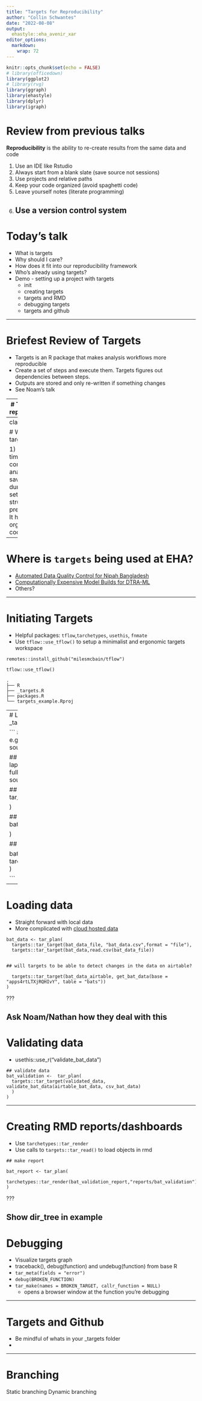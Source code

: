 ```yaml
---
title: "Targets for Reproducibility"
author: "Collin Schwantes"
date: "2022-08-08"
output:
  ehastyle::eha_avenir_xar
editor_options: 
  markdown: 
    wrap: 72
---
```


```r
knitr::opts_chunk$set(echo = FALSE)
# library(officedown)
library(ggplot2)
# library(rvg)
library(ggraph)
library(ehastyle)
library(dplyr)
library(igraph)
```

# Review from previous talks

**Reproducibility** is the ability to re-create results from the same data and code

1)  Use an IDE like Rstudio   
2)  Always start from a blank slate (save source not sessions)  
3)  Use projects and relative paths  
4)  Keep your code organized (avoid spaghetti code)  
5)  Leave yourself notes (literate programming)  
6)  Use a version control system  
---

# Today's talk

- What is targets
- Why should I care?
- How does it fit into our reproducibility framework
- Who's already using targets?
- Demo - setting up a project with targets
  - init
  - creating targets
  - targets and RMD
  - debugging targets
  - targets and github

---

# Briefest Review of Targets

- Targets is an R package that makes analysis workflows more reproducible
- Create a set of steps and execute them. Targets figures out dependencies between steps. 
- Outputs are stored and only re-written if something changes 
-  See Noam's talk

---
# Targets and reproducibility

- Always starts from a blank slate
  - each time you run `tar_make` its run in a fresh environment BUT any objects that haven't changed will be loaded. 
- Provides a common structure for projects
  - Functions in an /R folder, packages.R, and _targets.R
- Documentation becomes easier to write because everything fits together in a specific way. 

???

2)  Always start from a blank slate (save source not sessions)  
3)  Use projects and relative paths  
4)  Keep your code organized (avoid spaghetti code)  
5)  Leave yourself notes (literate programming)  


---
class: left, left

# Why use targets

1) It saves you time during complicated analyses  
2) It saves you time during project setup - project structure is predefined  
3) It helps you organize your code  

---

# Where is `targets` being used at EHA?
- [Automated Data Quality Control for Nipah Bangladesh](https://github.com/ecohealthalliance/nipah-bangladesh-automation/blob/main/_targets.R)
- [Computationally Expensive Model Builds for DTRA-ML](https://github.com/ecohealthalliance/dtra-ml/blob/main/_targets.R)
- Others?

---

# Initiating Targets 
- Helpful packages: `tflow`,`tarchetypes`, `usethis`, `fnmate`
- Use `tflow::use_tflow()` to setup a minimalist and ergonomic targets workspace

```
remotes::install_github("milesmcbain/tflow")

tflow::use_tflow()

.
├── R
├── _targets.R
├── packages.R
└── targets_example.Rproj
```

---
# Layout workflow in _targets.R

```
## Load your packages, e.g. library(targets).
source("./packages.R")

## Load your R files
lapply(list.files("./R", full.names = TRUE), source)

## load data
bat_data <-  tar_plan(

)

## validate data
bat_validation <-  tar_plan(

)


## make report

bat_report <- tar_plan(
  tarchetypes::tar_render(...)
)

```

---

# Loading data 
- Straight forward with local data
- More complicated with [cloud hosted data](https://airtable.com/apps4rtLTXjRQHIvY/tblArZCjsYtZr2LEh/viwcs3ZSXjugmPk7v?blocks=hide)

```
bat_data <- tar_plan(
  targets::tar_target(bat_data_file, "bat_data.csv",format = "file"),
  targets::tar_target(bat_data,read.csv(bat_data_file))


## will targets to be able to detect changes in the data on airtable?

  targets::tar_target(bat_data_airtable, get_bat_data(base = "apps4rtLTXjRQHIvY", table = "bats"))
)
```

???

Ask Noam/Nathan how they deal with this
---

# Validating data
- usethis::use_r("validate_bat_data")

```
## validate data
bat_validation <-  tar_plan(
  targets::tar_target(validated_data, validate_bat_data(airtable_bat_data, csv_bat_data)
  )
)
```

---

# Creating RMD reports/dashboards
- Use `tarchetypes::tar_render`
- Use calls to `targets::tar_read()` to load objects in rmd

```
## make report

bat_report <- tar_plan(
  tarchetypes::tar_render(bat_validation_report,"reports/bat_validation")
)
```
???

Show dir_tree in example
---

# Debugging
- Visualize targets graph
- traceback(), debug(function) and undebug(function) from base R
- `tar_meta(fields = "error")`
- `debug(BROKEN_FUNCTION)`
- `tar_make(names = BROKEN_TARGET, callr_function = NULL)`
  - opens a browser window at the function
  you're debugging

---

# Targets and Github
- Be mindful of whats in your _targets folder
- 

---

# Branching

Static branching
Dynamic branching


